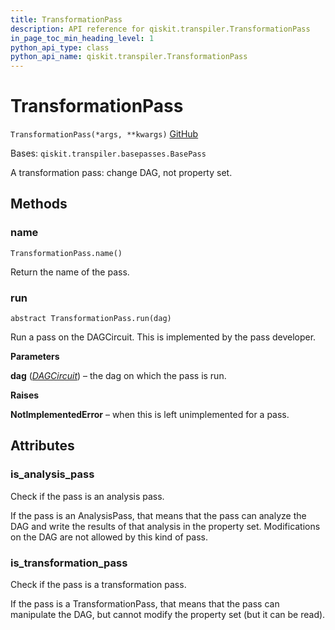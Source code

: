 ```yaml
---
title: TransformationPass
description: API reference for qiskit.transpiler.TransformationPass
in_page_toc_min_heading_level: 1
python_api_type: class
python_api_name: qiskit.transpiler.TransformationPass
---
```


# TransformationPass

<span id="qiskit.transpiler.TransformationPass" />

`TransformationPass(*args, **kwargs)` [GitHub](https://github.com/qiskit/qiskit/tree/stable/0.22/qiskit/transpiler/basepasses.py "view source code")

Bases: `qiskit.transpiler.basepasses.BasePass`

A transformation pass: change DAG, not property set.

## Methods

### name

<span id="qiskit.transpiler.TransformationPass.name" />

`TransformationPass.name()`

Return the name of the pass.

### run

<span id="qiskit.transpiler.TransformationPass.run" />

`abstract TransformationPass.run(dag)`

Run a pass on the DAGCircuit. This is implemented by the pass developer.

**Parameters**

**dag** ([*DAGCircuit*](qiskit.dagcircuit.DAGCircuit "qiskit.dagcircuit.DAGCircuit")) – the dag on which the pass is run.

**Raises**

**NotImplementedError** – when this is left unimplemented for a pass.

## Attributes

<span id="qiskit.transpiler.TransformationPass.is_analysis_pass" />

### is\_analysis\_pass

Check if the pass is an analysis pass.

If the pass is an AnalysisPass, that means that the pass can analyze the DAG and write the results of that analysis in the property set. Modifications on the DAG are not allowed by this kind of pass.

<span id="qiskit.transpiler.TransformationPass.is_transformation_pass" />

### is\_transformation\_pass

Check if the pass is a transformation pass.

If the pass is a TransformationPass, that means that the pass can manipulate the DAG, but cannot modify the property set (but it can be read).

